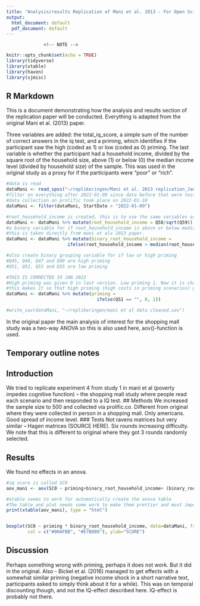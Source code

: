 ```yaml
---
title: "Analysis/results Replication of Mani et al. 2013 - For Open Science course"
output:
  html_document: default
  pdf_document: default
---
```

                  <!-- NOTE -->
<!-- KNITTING ONLY WORKS IN HTML FOR NOW.  -->


```r
knitr::opts_chunk$set(echo = TRUE)
library(tidyverse)
library(xtable)
library(haven)
library(sjmisc)
```

## R Markdown

This is a document demonstrating how the analysis and results section of the replication paper will be conducted. Everything is adapted from the original Mani et al. (2013) paper.

Three variables are added: the total_iq_score, a simple sum of the number of correct answers in the iq test, and a priming, which identifies if the participant saw the high (coded as 1) or low (coded as 0) priming. The last variable is whether the participant had a household income, divided by the square root of the household size, above (1) or below (0) the median income level (divided by household size) of the sample. This was used in the original study as a proxy for if the participants were "poor" or "rich". 

```r

#data is read 
dataMani <- read_spss("~/replikeringen/Mani et al. 2013 replication_January 12, 2022_09.28.sav")
#filter on everything after 2022-01-09 since data before that were tests.
#data collection on prolific took place on 2022-01-10
dataMani <- filter(dataMani, StartDate > "2022-01-09")

#root_household_income is created, this is to use the same variables as in the original paper.
dataMani <- dataMani %>% mutate(root_household_income = Q58/sqrt(Q59))
#a binary variable for if root_household_income is above or below median of sample is created
#this is taken directly from mani et als 2013 paper.
dataMani <- dataMani %>% mutate(binary_root_household_income = 
                       ifelse(root_household_income > median(root_household_income, na.rm=T), 1, 0))

#also create binary grouping variable for if low or high priming
#Q45, Q46, Q47 and Q49 are high priming
#Q51, Q52, Q53 and Q55 are low priming

#THIS IS CORRECTED 19 JAN 2022
#High priming was given 0 in last version. Low priming 1. Now it is changed. Results are of course the same but the graph looked wrong. 
#this makes it so that high priming (high costs in priming scenarios) get "priming = 1"
dataMani <- dataMani %>% mutate(priming = 
                                  ifelse(Q51 == "", 0, 1))

#write_sav(dataMani, "~/replikeringen/mani et al data cleaned.sav")

```

In the original paper the main analysis of interest for the shopping mall study was a two-way ANOVA 
so this is also used here, aov()-function is used. 




## Temporary outline notes 

## Introduction
We tried to replicate experiment 4 from study 1 in mani et al (poverty impedes cognitive function) – the shopping mall study where people read each scenario and then responded to a IQ test. 
## Methods
We increased the sample size to 500 and collected via prolific.co. Different from original where they were collected in person in a shopping mall. 
Only americans. Good spread of income level. 
### Tests 
Not ravens matrices but very similar – Hagen matrices (SOURCE HERE). Six rounds increasing difficulty. We note that this is different to original where they got 3 rounds randomly selected. 

## Results
We found no effects in an anova. 
```r
#iq score is called SC0
aov_mani <- aov(SC0 ~ priming+binary_root_household_income+ (binary_root_household_income*priming), dataMani)

#xtable seems to work for automatically create the anova table 
#The table and plot needs some work to make them prettier and most importantly change some labels so you can actually follow what's going on in them. 
print(xtable(aov_mani), type = "html")


boxplot(SC0 ~ priming * binary_root_household_income, data=dataMani, frame = FALSE, 
        col = c("#00AFBB", "#E7B800"), ylab="SCORE")

```


## Discussion
Perhaps something wrong with priming, perhaps it does not work. But it did in the original. Also - Bickel et al. (2016) managed to get effects with a somewhat similar priming (negative income shock in a short narrative text, participants asked to simply think about it for a while). This was on temporal discounting though, and not the IQ-effect described here. IQ-effect is probably not there. 

